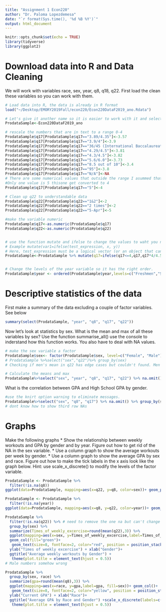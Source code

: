 ```yaml
---
title: "Assignment 1 Econ220"
author: "Dr. Paloma Lopezdemesa"
date: "`r format(Sys.time(), '%d %B %Y')`"
output: html_document
---
```


```r
knitr::opts_chunk$set(echo = TRUE)
library(tidyverse)
library(ggplot2)
```


# Download data into R and Data Cleaning 

We will work with variables race, sex, year, q8, q18, q22. First load the clean these variables so you can work with them.  

```r
# Load data into R, the data is already in R format
load("~/Desktop/EMORY2019Fall/econ220/Econ220DataF2019_ano.Rdata")

# Let's give it another name so it is easier to work with it and select the variables that we will use
ProdataSample<-Econ220DataF2019_ano

# rescale the numbers that are in text to a range 0-4
ProdataSample$q17[ProdataSample$q17=="3.89/4.35"]<-3.57
ProdataSample$q17[ProdataSample$q17=="3.9/4"]<-3.9
ProdataSample$q17[ProdataSample$q17=="36/45 (International Baccalaureate)"]<-3.2
ProdataSample$q17[ProdataSample$q17=="4.29/4.5"]<-3.81
ProdataSample$q17[ProdataSample$q17=="4.3/4.5"]<-3.82
ProdataSample$q17[ProdataSample$q17=="5.6/6.0"]<-3.73
ProdataSample$q17[ProdataSample$q17=="8.5 out of 10"]<-3.4
ProdataSample$q17[ProdataSample$q17=="95"]<-3.8
ProdataSample$q17[ProdataSample$q17=="N/A"]<-NA
# There are some numerical values that outside the range I asummed that the ones below 4.5 are in the 0-4.5 range. 
#Only one value is 5 thisone get converted to 4
ProdataSample$q17[ProdataSample$q17=="5"]<-4

# Clean up q22 to understandable data
ProdataSample$q22[ProdataSample$q22=="1&2"]<-2
ProdataSample$q22[ProdataSample$q22=="2 times"]<-2
ProdataSample$q22[ProdataSample$q22=="5-Apr"]<-5

#make the variable numeric
ProdataSample$q17<-as.numeric(ProdataSample$q17)
ProdataSample$q22<-as.numeric(ProdataSample$q22)


# use the function mutate and ifelse to change the values to waht you need
# Example mutate(var1=ifelse(test_expression, x, y))
# Here, test_expression must be a logical vector (or an object that can be coerced to logical). The return value is a vector with the same length as test_expression.
ProdataSample<-ProdataSample %>% mutate(q17=ifelse(q17<=4,q17,q17*4/4.5))


# Change the levels of the year variable so it has the right order. 
ProdataSample$year <- ordered(ProdataSample$year,levels=c("Freshmen","Sophomore","Junior","Senior"))

```

# Descriptive statistics of the data 

First make a summary of the data excluding a couple of factor variables. See below
```r
summary(select(ProdataSample, "year", "q8", "q17", "q22"))
```

Now let's look at statistics by sex. What is the mean and max of all these variables by sex? Use the function summarise_all() use the console to inderstand how this function works. You also have to deal with NA values. 

```r
# make the sex variable a factor
ProdataSample$sex<- factor(ProdataSample$sex, level=c("Female", "Male"))
# ProdataSample %>%select("sex","q22")%>% group_by(sex) 
# Checking if men's mean in q22 has edge cases but couldn't found. Men's mean is not accurate for some reason...

# Calculate the means and max
ProdataSample%>%select("sex", "year", "q8", "q17", "q22") %>% na.omit() %>% group_by(sex) %>% summarise("q8_mean"= round(mean(q8),2),"q17_mean"= round(mean(q17),2),"q22_mean"= round(mean(q22),2),"q8_max"=max(q8), "q17_max"=max(q17), "q22_max"=max(q22))
```

What is the correlation between GPA and High School GPA by gender. 
```r
#use the knirt option warning to eliminate messages.
ProdataSample%>%select("sex", "q8", "q17") %>% na.omit() %>% group_by(sex) %>% summarise("Cor_HSGPA_GPA" = round(cor(q8,q17),3))
# dont know how to show third row NAs
```

# Graphs 
Make the following graphs
* Show the relationship between weekly workouts and GPA by gender and by year. Figure out how to get rid of the NA in the sex variable. 
* Use a column graph to show the average workouts per week by gender. 
* Use a column graph to show the average GPA by sex and race.  Figure out how to make the tick labels in the x axis look like the graph below. Hint: use scale_x_discrete() to modify the levels of the factor variable. 


```r
ProdataSample <- ProdataSample %>% 
  filter(!is.na(q8))
ggplot(data=ProdataSample, mapping=aes(x=q22, y=q8, color=sex))+ geom_point(alpha=0.5)+facet_wrap(~sex)
```


```r
ProdataSample <- ProdataSample %>% 
  filter(!is.na(year))
ggplot(data=ProdataSample, mapping=aes(x=q8, y=q22, color=year))+ geom_point(alpha=0.5)+facet_wrap(~year)+ylab("Weekly Workouts") + xlab("GPA")+ coord_flip()+facet_grid(year~.)


```

```r
ProdataSample %>%
  filter(!is.na(q22)) %>% # need to remove the one na but can't change the actual dataset because later still need it
  group_by(sex) %>%
  summarize(Times_of_weekly_excercise=round(mean(q22),3)) %>%
  ggplot(mapping=aes(x=sex, y=Times_of_weekly_excercise,label=Times_of_weekly_excercise,))+ 
  geom_col(fill="green")+
   geom_text(size=8, fontface=2, color="red", position = position_stack(vjust = 0.5))+
  ylab("Times of weekly excercise") + xlab("Gender")+
  ggtitle("Average weekly workouts by Gender") +
   theme(plot.title = element_text(hjust = 0.5)) 
# Male numbers somehow wrong
```


```r
ProdataSample %>%
  group_by(sex, race) %>%
  summarize(gpa=round(mean(q8),3)) %>%
  ggplot(mapping=aes(x=race, y=gpa,label=gpa, fill=sex))+ geom_col()+
   geom_text(size=8, fontface=2, color="yellow", position = position_stack(vjust = 0.5))+
  ylab("Current GPA") + xlab("Race")+
  ggtitle("Average GPA by Race and Gender") +scale_x_discrete(labels=c("Asian", "Black", "Other", "White")) +
   theme(plot.title = element_text(hjust = 0.5)) 
```

